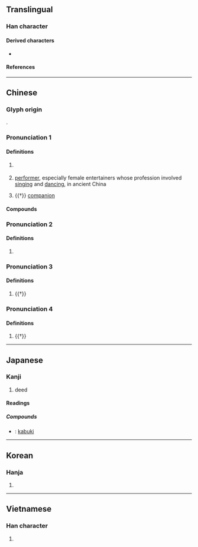 {{character info/new}}
==Translingual==

===Han character===
{{Han char|rn=9|rad=人|as=04|sn=6|four=24247|canj=OJE|ids=⿰亻支}}

====Derived characters====
* {{l|mul|[[𩛑]]}}

====References====
{{Han ref|kx=0095.210|dkj=00436|dj=0202.050|hdz=10119.020|uh=4F0E}}

----

==Chinese==
{{zh-forms}}

===Glyph origin===
{{Han etym}}
{{Han compound|人|支|ls=psc|c1=s|c2=p|t1=person}}.

===Pronunciation 1===
{{zh-pron
|m=jì
|c=gei6
|h=pfs=
|md=
|mn=
|w=
|mc=2
|oc=1,3
|cat=n
}}

====Definitions====
{{zh-hanzi}}

# {{lb|zh|literary}} {{zh-alt-form|技|[[skill]]}}
#: {{zh-x|伎倆{liǎng}|underhanded trick; dishonest tactic}}
# {{lb|zh|historical}} [[performer]], especially female entertainers whose profession involved [[singing]] and [[dancing]], in ancient China
# {{†}} [[companion]]

====Compounds====
{{zh-der|女伎|伎館|司空伎倆|伎癢|展伎|家伎|坐部伎|伎倆|伎坊|敏於伎|油花伎倆|故伎重演|本等伎倆|歌伎|材伎|歌舞伎|薄伎|鬼魅伎倆|鬼蜮伎倆|繩伎}}

===Pronunciation 2===
{{zh-pron
|m=qí
|c=kei4
|h=pfs=
|md=
|mn=
|w=
|mc=1
|oc=n,2
|cat=a
}}

====Definitions====
{{zh-hanzi}}

# {{zh-only|伎伎}}

===Pronunciation 3===
{{zh-pron
|m=zhì
|c=
|h=pfs=
|md=
|mn=
|w=
|mc=3
|oc=n,1
|cat=v
}}

====Definitions====
{{zh-hanzi}}

# {{†}} {{zh-alt-form|忮}}

===Pronunciation 4===
{{zh-pron
|m=qì
|c=
|h=pfs=
|md=
|mn=
|w=
|cat=v
}}

====Definitions====
{{zh-hanzi}}

# {{†}} {{zh-alt-form|𢺵}}

----

==Japanese==

===Kanji===
{{ja-kanji|grade=|rs=人04}}

# deed

====Readings====
{{ja-readings
|on=き, ぎ
|kun=わざ-
}}

=====Compounds=====
* {{ja-r|歌舞伎|かぶき}}: [[kabuki]]

----

==Korean==

===Hanja===
{{ko-hanja|hangeul=[[기]]|rv=gi|mr=ki}}

# {{rfdef|ko|sort=人04}}

----

==Vietnamese==

===Han character===
{{vi-hantu|[[kĩ]]|rs=人04}}

# {{rfdef|vi|sort=人04}}